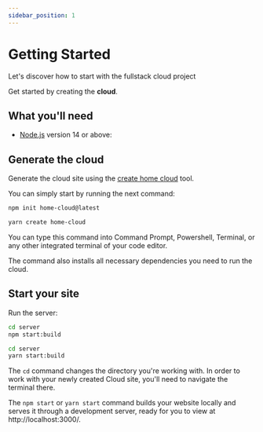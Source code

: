 ```yaml
---
sidebar_position: 1
---
```


# Getting Started

Let's discover how to start with the fullstack cloud project

Get started by creating the **cloud**.

## What you'll need

- [Node.js](https://nodejs.org/en/download/) version 14 or above:

## Generate the cloud

Generate the cloud site using the [create home cloud](https://www.npmjs.com/package/create-home-cloud) tool.

You can simply start by running the next command:


<Tabs>
<TabItem value="npm" label="npm">

```bash
npm init home-cloud@latest
```

</TabItem>
<TabItem value="yarn" label="Yarn">

```bash
yarn create home-cloud
```

</TabItem>

</Tabs>

You can type this command into Command Prompt, Powershell, Terminal, or any other integrated terminal of your code editor.

The command also installs all necessary dependencies you need to run the cloud.

## Start your site

Run the server:

<Tabs>
<TabItem value="npm" label="npm">

```bash
cd server
npm start:build
```

</TabItem>
<TabItem value="yarn" label="Yarn">

```bash
cd server
yarn start:build
```

</TabItem>

</Tabs>

The `cd` command changes the directory you're working with. In order to work with your newly created Cloud site, you'll need to navigate the terminal there.

The `npm start` or `yarn start` command builds your website locally and serves it through a development server, ready for you to view at http://localhost:3000/.
